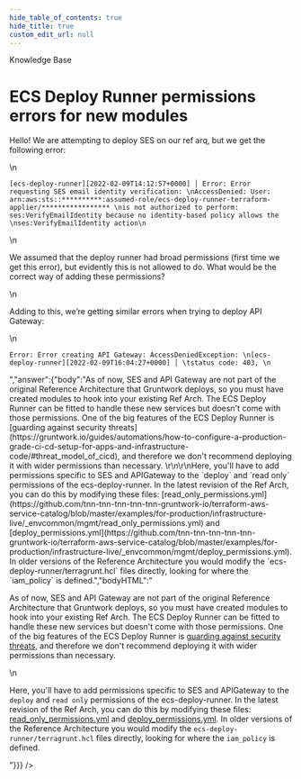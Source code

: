 ```yaml
---
hide_table_of_contents: true
hide_title: true
custom_edit_url: null
---
```



<head>
  <link rel="canonical" href="https://github.com/tnn-tnn-tnn-tnn-tnn-gruntwork-io/knowledge-base/discussions/180" />
</head>

<CenterLayout>
<span className="searchCategory">Knowledge Base</span>
<h1>ECS Deploy Runner permissions errors for new modules</h1>
<GitHub discussion={{"id":"D_kwDOF8slf84AOv8K","number":180,"author":{"login":"rhoboat"},"title":"ECS Deploy Runner permissions errors for new modules","body":"Hello! We are attempting to deploy SES on our ref arq, but we get the following error:\r\n\r\n```\r\n[ecs-deploy-runner][2022-02-09T14:12:57+0000] │ Error: Error requesting SES email identity verification: \r\nAccessDenied: User: arn:aws:sts::**********:assumed-role/ecs-deploy-runner-terraform-applier/***************** \r\nis not authorized to perform: ses:VerifyEmailIdentity because no identity-based policy allows the \r\nses:VerifyEmailIdentity action\r\n```\r\n\r\nWe assumed that the deploy runner had broad permissions (first time we get this error), but evidently this is not allowed to do. What would be the correct way of adding these permissions?\r\n\r\nAdding to this, we’re getting similar errors when trying to deploy API Gateway:\r\n\r\n```\r\nError: Error creating API Gateway: AccessDeniedException: \r\n[ecs-deploy-runner][2022-02-09T16:04:27+0000] │ \tstatus code: 403, \r\n```","bodyHTML":"<p dir=\"auto\">Hello! We are attempting to deploy SES on our ref arq, but we get the following error:</p>\n<div class=\"snippet-clipboard-content notranslate position-relative overflow-auto\" data-snippet-clipboard-copy-content=\"[ecs-deploy-runner][2022-02-09T14:12:57+0000] │ Error: Error requesting SES email identity verification: \nAccessDenied: User: arn:aws:sts::**********:assumed-role/ecs-deploy-runner-terraform-applier/***************** \nis not authorized to perform: ses:VerifyEmailIdentity because no identity-based policy allows the \nses:VerifyEmailIdentity action\"><pre class=\"notranslate\"><code class=\"notranslate\">[ecs-deploy-runner][2022-02-09T14:12:57+0000] │ Error: Error requesting SES email identity verification: \nAccessDenied: User: arn:aws:sts::**********:assumed-role/ecs-deploy-runner-terraform-applier/***************** \nis not authorized to perform: ses:VerifyEmailIdentity because no identity-based policy allows the \nses:VerifyEmailIdentity action\n</code></pre></div>\n<p dir=\"auto\">We assumed that the deploy runner had broad permissions (first time we get this error), but evidently this is not allowed to do. What would be the correct way of adding these permissions?</p>\n<p dir=\"auto\">Adding to this, we’re getting similar errors when trying to deploy API Gateway:</p>\n<div class=\"snippet-clipboard-content notranslate position-relative overflow-auto\" data-snippet-clipboard-copy-content=\"Error: Error creating API Gateway: AccessDeniedException: \n[ecs-deploy-runner][2022-02-09T16:04:27+0000] │ \tstatus code: 403, \"><pre class=\"notranslate\"><code class=\"notranslate\">Error: Error creating API Gateway: AccessDeniedException: \n[ecs-deploy-runner][2022-02-09T16:04:27+0000] │ \tstatus code: 403, \n</code></pre></div>","answer":{"body":"As of now, SES and API Gateway are not part of the original Reference Architecture that Gruntwork deploys, so you must have created modules to hook into your existing Ref Arch. The ECS Deploy Runner can be fitted to handle these new services but doesn't come with those permissions. One of the big features of the ECS Deploy Runner is [guarding against security threats](https://gruntwork.io/guides/automations/how-to-configure-a-production-grade-ci-cd-setup-for-apps-and-infrastructure-code/#threat_model_of_cicd), and therefore we don't recommend deploying it with wider permissions than necessary. \r\n\r\nHere, you'll have to add permissions specific to SES and APIGateway to the `deploy` and `read only` permissions of the ecs-deploy-runner. In the latest revision of the Ref Arch, you can do this by modifying these files: [read_only_permissions.yml](https://github.com/tnn-tnn-tnn-tnn-tnn-gruntwork-io/terraform-aws-service-catalog/blob/master/examples/for-production/infrastructure-live/_envcommon/mgmt/read_only_permissions.yml) and [deploy_permissions.yml](https://github.com/tnn-tnn-tnn-tnn-tnn-gruntwork-io/terraform-aws-service-catalog/blob/master/examples/for-production/infrastructure-live/_envcommon/mgmt/deploy_permissions.yml). In older versions of the Reference Architecture you would modify the `ecs-deploy-runner/terragrunt.hcl` files directly, looking for where the `iam_policy` is defined.","bodyHTML":"<p dir=\"auto\">As of now, SES and API Gateway are not part of the original Reference Architecture that Gruntwork deploys, so you must have created modules to hook into your existing Ref Arch. The ECS Deploy Runner can be fitted to handle these new services but doesn't come with those permissions. One of the big features of the ECS Deploy Runner is <a href=\"https://gruntwork.io/guides/automations/how-to-configure-a-production-grade-ci-cd-setup-for-apps-and-infrastructure-code/#threat_model_of_cicd\" rel=\"nofollow\">guarding against security threats</a>, and therefore we don't recommend deploying it with wider permissions than necessary.</p>\n<p dir=\"auto\">Here, you'll have to add permissions specific to SES and APIGateway to the <code class=\"notranslate\">deploy</code> and <code class=\"notranslate\">read only</code> permissions of the ecs-deploy-runner. In the latest revision of the Ref Arch, you can do this by modifying these files: <a href=\"https://github.com/tnn-tnn-tnn-tnn-tnn-gruntwork-io/terraform-aws-service-catalog/blob/master/examples/for-production/infrastructure-live/_envcommon/mgmt/read_only_permissions.yml\">read_only_permissions.yml</a> and <a href=\"https://github.com/tnn-tnn-tnn-tnn-tnn-gruntwork-io/terraform-aws-service-catalog/blob/master/examples/for-production/infrastructure-live/_envcommon/mgmt/deploy_permissions.yml\">deploy_permissions.yml</a>. In older versions of the Reference Architecture you would modify the <code class=\"notranslate\">ecs-deploy-runner/terragrunt.hcl</code> files directly, looking for where the <code class=\"notranslate\">iam_policy</code> is defined.</p>"}}} />

</CenterLayout>
  

<!-- ##DOCS-SOURCER-START
{
  "sourcePlugin": "github-discussions",
  "hash": "ca336247aa0b17bc5524832f559d183a"
}
##DOCS-SOURCER-END -->
